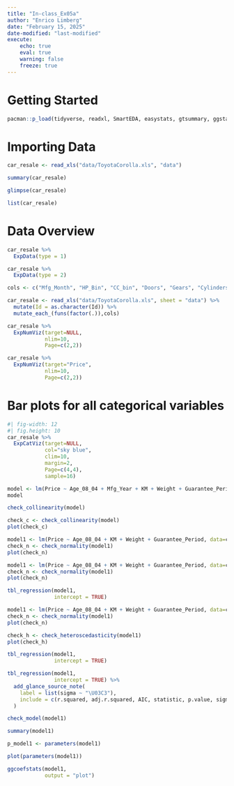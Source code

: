 ```yaml
---
title: "In-class_Ex05a"
author: "Enrico Limberg"
date: "February 15, 2025"
date-modified: "last-modified"
execute:
    echo: true
    eval: true
    warning: false
    freeze: true
---
```


# Getting Started

```r
pacman::p_load(tidyverse, readxl, SmartEDA, easystats, gtsummary, ggstatsplot, ggstats)
```

# Importing Data

```r
car_resale <- read_xls("data/ToyotaCorolla.xls", "data")
```

```r
summary(car_resale)
```

```r
glimpse(car_resale)
```

```r
list(car_resale)
```

# **Data Overview**

```r
car_resale %>%
  ExpData(type = 1)
```

```r
car_resale %>%
  ExpData(type = 2)
```

```r
cols <- c("Mfg_Month", "HP_Bin", "CC_bin", "Doors", "Gears", "Cylinders", "Fuel_Type", "Color", "Met_Color", "Automatic", "Mfr_Guarantee", "BOVAG_Guarantee", "ABS", "Airbag_1", "Airbag_2", "Airco", "Automatic_airco", "Boardcomputer", "CD_Player", "Central_Lock", "Powered_Windows", "Power_Steering", "Radio", "Mistlamps", "Sport_Model", "Backseat_Divider", "Metallic_Rim", "Radio_cassette", "Tow_Bar")
```

```r
car_resale <- read_xls("data/ToyotaCorolla.xls", sheet = "data") %>% 
  mutate(Id = as.character(Id)) %>% 
  mutate_each_(funs(factor(.)),cols)
```

```r
car_resale %>% 
  ExpNumViz(target=NULL,
            nlim=10,
            Page=c(2,2))
```

```r
car_resale %>% 
  ExpNumViz(target="Price",
            nlim=10,
            Page=c(2,2))
```

# Bar plots for all categorical variables

```r
#| fig-width: 12 
#| fig.height: 10
car_resale %>% 
  ExpCatViz(target=NULL,
            col="sky blue",
            clim=10,
            margin=2,
            Page=c(4,4),
            sample=16)
```

```r
model <- lm(Price ~ Age_08_04 + Mfg_Year + KM + Weight + Guarantee_Period, data=car_resale)
model
```

```r
check_collinearity(model)
```

```r
check_c <- check_collinearity(model)
plot(check_c)
```

```r
model1 <- lm(Price ~ Age_08_04 + KM + Weight + Guarantee_Period, data=car_resale)
check_n <- check_normality(model1)
plot(check_n)
```

```r
model1 <- lm(Price ~ Age_08_04 + KM + Weight + Guarantee_Period, data=car_resale)
check_n <- check_normality(model1)
plot(check_n)
```

```r
tbl_regression(model1,
               intercept = TRUE)
```

```r
model1 <- lm(Price ~ Age_08_04 + KM + Weight + Guarantee_Period, data=car_resale)
check_n <- check_normality(model1)
plot(check_n)
```

```r
check_h <- check_heteroscedasticity(model1)
plot(check_h)
```

```r
tbl_regression(model1,
               intercept = TRUE)
```

```r
tbl_regression(model1,
               intercept = TRUE) %>%
  add_glance_source_note(
    label = list(sigma ~ "\U03C3"),
    include = c(r.squared, adj.r.squared, AIC, statistic, p.value, sigma)
  )
```

```r
check_model(model1)
```

```r
summary(model1)
```

```r
p_model1 <- parameters(model1)
```

```r
plot(parameters(model1))
```

```r
ggcoefstats(model1,
            output = "plot")
```
